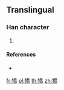 ==Translingual==

===Han character===
{{Han char|rn=93|rad=牛|as=12|sn=16|four=22527|canj=HQHKB}}

# {{defn|Han|sort=牛12}}

====References====
* {{Han ref|kx=0704.210|dkj=20175|hdz=31820.020|uh=729E|ud=29342|bh=EA5A|bd=59994}}

[[fr:犞]]
[[pl:犞]]
[[th:犞]]
[[zh:犞]]